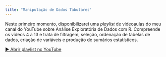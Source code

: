 ```yaml
---
title: "Manipulação de Dados Tabulares"
---
```


Neste primeiro momento, disponibilizarei uma *playlist* de videoaulas do meu canal do YouTube sobre Análise Exploratória de Dados com R. Compreende os vídeos 4 a 13 e trata de filtragem, seleção, ordenação de tabelas de dados, criação de variáveis e produção de sumários estatísticos.

[▶️ Abrir playlist no YouTube](https://www.youtube.com/playlist?list=PL_v-tArg0FZhA6dqbGv1uQMQqFOUPlryE)
